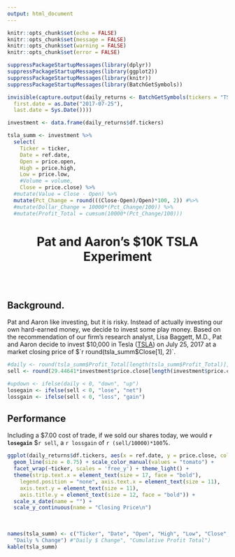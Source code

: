 ```yaml
---
output: html_document
---
```


```r
knitr::opts_chunk$set(echo = FALSE)
knitr::opts_chunk$set(message = FALSE)
knitr::opts_chunk$set(warning = FALSE)
knitr::opts_chunk$set(error = FALSE)
```

```r
suppressPackageStartupMessages(library(dplyr))
suppressPackageStartupMessages(library(ggplot2))
suppressPackageStartupMessages(library(knitr))
suppressPackageStartupMessages(library(BatchGetSymbols))

invisible(capture.output(daily_returns <- BatchGetSymbols(tickers = "TSLA",
  first.date = as.Date("2017-07-25"),
  last.date = Sys.Date())))

investment <- data.frame(daily_returns$df.tickers)

tsla_summ <- investment %>% 
  select(
    Ticker = ticker, 
    Date = ref.date,
    Open = price.open,
    High = price.high,
    Low = price.low,
    #Volume = volume,
    Close = price.close) %>% 
  #mutate(Value = Close - Open) %>% 
  mutate(Pct_Change = round(((Close-Open)/Open)*100, 2)) #%>% 
  #mutate(Dollar_Change = 10000*(Pct_Change/100)) %>% 
  #mutate(Profit_Total = cumsum(10000*(Pct_Change/100)))
```

<center> <h1> Pat and Aaron's $10K TSLA Experiment </h1> </center>
<br>
<br>

## Background.

Pat and Aaron like investing, but it is risky. Instead of actually investing our own hard-earned money, we decide to invest some play money. Based on the recommendation of our firm's research analyst, Lisa Baggett, M.D., Pat and Aaron decide to invest $10,000 in Tesla ([TSLA](https://finance.yahoo.com/quote/TSLA?p=TSLA)) on July 25, 2017 at a market closing price of $`r round(tsla_summ$Close[1], 2)`. <!--By comparison-->

```r
#daily <- round(tsla_summ$Profit_Total[length(tsla_summ$Profit_Total)], 2) - 7
sell <- round(29.44641*investment$price.close[length(investment$price.close)] - 10000, 2) - 7

#updown <- ifelse(daily < 0, "down", "up")
losegain <- ifelse(sell < 0, "lose", "net")
lossgain <- ifelse(sell < 0, "loss", "gain")
```

## Performance

Including a $7.00 cost of trade, if we sold our shares today, we would **`r losegain`** $`r sell`, a `r lossgain` of `r (sell/10000)*100`%. <!--Compared to the Vanguard Total Stock Market Index (Admiral Shares), if we sold -->

```r
ggplot(daily_returns$df.tickers, aes(x = ref.date, y = price.close, color = "1")) + 
  geom_line(size = 0.75) + scale_color_manual(values = "tomato") +
  facet_wrap(~ticker, scales = 'free_y') + theme_light() +
  theme(strip.text.x = element_text(size = 17, face = "bold"),
    legend.position = "none", axis.text.x = element_text(size = 11),
    axis.text.y = element_text(size = 11),
    axis.title.y = element_text(size = 12, face = "bold")) +
  scale_x_date(name = "") +
  scale_y_continuous(name = "Closing Price\n")
```

<br>

```r
names(tsla_summ) <- c("Ticker", "Date", "Open", "High", "Low", "Close", 
  "Daily % Change") #"Daily $ Change", "Cumulative Profit Total")
kable(tsla_summ)
```


